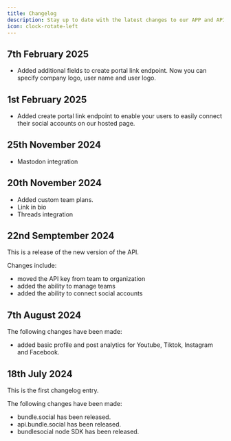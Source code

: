 ```yaml
---
title: Changelog
description: Stay up to date with the latest changes to our APP and API.
icon: clock-rotate-left
---
```


## 7th February 2025
- Added additional fields to create portal link endpoint. Now you can specify company logo, user name and user logo.

## 1st February 2025
- Added create portal link endpoint to enable your users to easily connect their social accounts on our hosted page.

## 25th November 2024
- Mastodon integration

## 20th November 2024
- Added custom team plans.
- Link in bio
- Threads integration

## 22nd Semptember 2024
This is a release of the new version of the API.

Changes include:
- moved the API key from team to organization
- added the ability to manage teams
- added the ability to connect social accounts

## 7th August 2024
The following changes have been made:
- added basic profile and post analytics for Youtube, Tiktok, Instagram and Facebook.

## 18th July 2024
This is the first changelog entry.

The following changes have been made:
- bundle.social has been released.
- api.bundle.social has been released.
- bundlesocial node SDK has been released.

